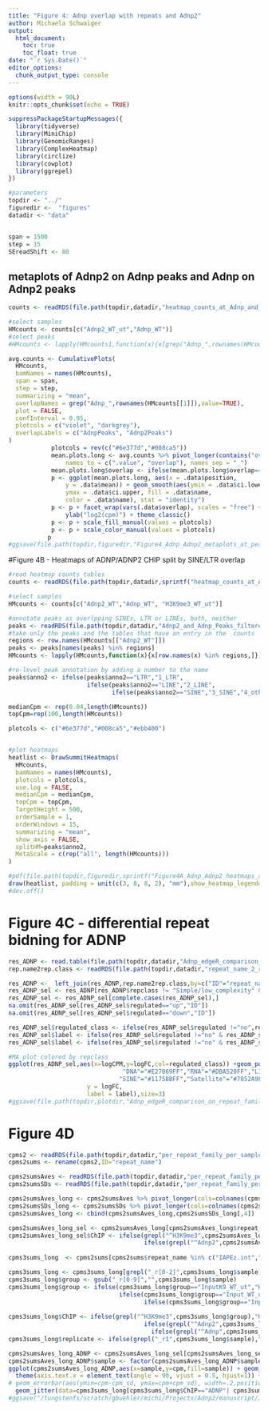 ```yaml
---
title: "Figure 4: Adnp overlap with repeats and Adnp2"
author: Michaela Schwaiger
output:
  html_document:
    toc: true
    toc_float: true
date: "`r Sys.Date()`"
editor_options: 
  chunk_output_type: console
---
```


```r
options(width = 90L)
knitr::opts_chunk$set(echo = TRUE)
```


```r
suppressPackageStartupMessages({
  library(tidyverse)
  library(MiniChip)
  library(GenomicRanges)
  library(ComplexHeatmap)
  library(circlize)
  library(cowplot)
  library(ggrepel)
})

#parameters
topdir <- "../"
figuredir <-  "figures"
datadir <- "data"


span = 1500
step = 15
SEreadShift <- 80
```


## metaplots of Adnp2 on Adnp peaks and Adnp on Adnp2 peaks

```r
counts <- readRDS(file.path(topdir,datadir,"heatmap_counts_at_Adnp_and_Adnp2_peaks_readExtension150.rds"))

#select samples 
HMcounts <- counts[c("Adnp2_WT_ut","Adnp_WT")]
#select peaks
#HMcounts <- lapply(HMcounts1,function(x){x[grep("Adnp_",rownames(HMcounts1[[1]])),]})

avg.counts <- CumulativePlots(
  HMcounts,
  bamNames = names(HMcounts),
  span = span,
  step = step,
  summarizing = "mean",
  overlapNames = grep("Adnp_",rownames(HMcounts[[1]]),value=TRUE),
  plot = FALSE,
  confInterval = 0.95,
  plotcols = c("violet", "darkgrey"),
  overlapLabels = c("AdnpPeaks", "Adnp2Peaks")
)
            plotcols = rev(c("#6e377d","#008ca5"))
            mean.plots.long <- avg.counts %>% pivot_longer(contains("overlap"), 
                names_to = c(".value", "overlap"), names_sep = "_")
            mean.plots.long$overlap <- ifelse(mean.plots.long$overlap=="overlap1","ADNP peaks","ADNP2 peaks")
            p <- ggplot(mean.plots.long, aes(x = .data$position, 
                y = .data$mean)) + geom_smooth(aes(ymin = .data$ci.lower, 
                ymax = .data$ci.upper, fill = .data$name, 
                color = .data$name), stat = "identity")
            p <- p + facet_wrap(vars(.data$overlap), scales = "free") + 
                ylab("log2(cpm)") + theme_classic()
            p <- p + scale_fill_manual(values = plotcols) 
            p <- p + scale_color_manual(values = plotcols)
           p
#ggsave(file.path(topdir,figuredir,"Figure4_Adnp_Adnp2_metaplots_at_peaks_readExt150_FacetByPeaks.pdf"),height=5,width=12)
```

#Figure 4B -  Heatmaps of ADNP/ADNP2 CHIP split by SINE/LTR overlap

```r
#read heatmap counts tables
counts <- readRDS(file.path(topdir,datadir,sprintf("heatmap_counts_at_Adnp_and_Adnp2_peaks_SEreadShift_%d.rds",SEreadShift)))

#select samples 
HMcounts <- counts[c("Adnp2_WT","Adnp_WT", "H3K9me3_WT_ut")]

#annotate peaks as overlpping SINEs, LTR or LINEs, both, neither
peaks <- readRDS(file.path(topdir,datadir,"Adnp2_and_Adnp_Peaks_filtered_1.2foldEnr_annotated.rds"))
#take only the peaks and the tables that have an entry in the  counts
regions <- row.names(HMcounts[["Adnp2_WT"]])
peaks <- peaks[names(peaks) %in% regions]
HMcounts <- lapply(HMcounts,function(x){x[row.names(x) %in% regions,]})

#re-level peak annotation by adding a number to the name
peaks$anno2 <- ifelse(peaks$anno2=="LTR","1_LTR",
                      ifelse(peaks$anno2=="LINE","2_LINE",
                             ifelse(peaks$anno2=="SINE","3_SINE","4_other")))

medianCpm <- rep(0.04,length(HMcounts))
topCpm=rep(100,length(HMcounts))

plotcols <- c("#6e377d","#008ca5","#ebb400")


#plot heatmaps
heatlist <- DrawSummitHeatmaps(
  HMcounts,
  bamNames = names(HMcounts),
  plotcols = plotcols,
  use.log = FALSE,
  medianCpm = medianCpm,
  topCpm = topCpm,
  TargetHeight = 500,
  orderSample = 1,
  orderWindows = 15,
  summarizing = "mean",
  show_axis = FALSE,
  splitHM=peaks$anno2,
  MetaScale = c(rep("all", length(HMcounts)))
)

#pdf(file.path(topdir,figuredir,sprintf("Figure4A_Adnp_Adnp2_heatmaps_at_Adnp2_peaks_%d_SEreadShift_withPxVxL.pdf",SEreadShift)), width=6,height=8)
draw(heatlist, padding = unit(c(3, 8, 8, 2), "mm"),show_heatmap_legend=TRUE)
#dev.off()

```


# Figure 4C - differential repeat bidning for ADNP

```r
res_ADNP <- read.table(file.path(topdir,datadir,"Adnp_edgeR_comparison_on_repeat_families_WT_PxVxL_Setdb1DP_mq0.txt"),header=TRUE)
rep.name2rep.class <- readRDS(file.path(topdir,datadir,"repeat_name_2_repeat_class_table.rds"))

res_ADNP <-  left_join(res_ADNP,rep.name2rep.class,by=c("ID"="repeat_name"))
res_ADNP_sel <- res_ADNP[res_ADNP$repclass != "Simple/low_complexity" & res_ADNP$repclass != "RNA" & res_ADNP$repclass != "other",]
res_ADNP_sel <- res_ADNP_sel[complete.cases(res_ADNP_sel),]
na.omit(res_ADNP_sel[res_ADNP_sel$regulated=="up","ID"])
na.omit(res_ADNP_sel[res_ADNP_sel$regulated=="down","ID"])

res_ADNP_sel$regulated_class <- ifelse(res_ADNP_sel$regulated !="no",res_ADNP_sel$repclass,"not_regulated")
res_ADNP_sel$label <- ifelse(res_ADNP_sel$regulated !="no" & res_ADNP_sel$logFC > 1 & res_ADNP_sel$logCPM >6,res_ADNP_sel$ID,"")
res_ADNP_sel$label <- ifelse(res_ADNP_sel$regulated !="no" & res_ADNP_sel$logFC < -0.65 & res_ADNP_sel$logCPM >6,res_ADNP_sel$ID,res_ADNP_sel$label)

#MA plot colored by repclass
ggplot(res_ADNP_sel,aes(x=logCPM,y=logFC,col=regulated_class)) +geom_point() + theme_classic() +facet_wrap(vars(Contrast)) + scale_color_manual(values = c("not_regulated" ="grey",
                                "DNA"="#E27069FF","RNA"="#DBA520FF","LINE"="#E93FBCFF","LTR"="#2E8B57FF",
                               "SINE"="#1175BBFF","Satellite"="#7852A9FF","other"= "#EF7215FF")) + geom_text_repel(aes(x = logCPM, 
                      y = logFC, 
                      label = label),size=3)
#ggsave(file.path(topdir,plotdir,"Adnp_edgeR_comparison_on_repeat_families_WT_PxVxL_Setdb1DP_MAPlot_mq0_replcass_color_noRNAreps.pdf"),device="pdf",height=5,width=8)
```

# Figure 4D

```r
cpms2 <- readRDS(file.path(topdir,datadir,"per_repeat_family_per_sample_cpms_TMM_spike_in_norm.rds"))
cpms2sums <- rename(cpms2,ID="repeat_name")

cpms2sumsAves <- readRDS(file.path(topdir,datadir,"per_repeat_family_per_group_mean_cpms_QuasR_TMM.rds"))
cpms2sumsSDs <- readRDS(file.path(topdir,datadir,"per_repeat_family_per_group_sd_cpms_QuasR_TMM.rds"))

cpms2sumsAves_long <- cpms2sumsAves %>% pivot_longer(cols=colnames(cpms2sumsAves)[3:ncol(cpms2sumsAves)],names_to = "sample",values_to="cpm")
cpms2sumsSDs_long <- cpms2sumsSDs %>% pivot_longer(cols=colnames(cpms2sumsSDs)[3:ncol(cpms2sumsSDs)],names_to = "sample",values_to="cpm_sd")
cpms2sumsAves_long <- cbind(cpms2sumsAves_long,cpms2sumsSDs_long[,4])

cpms2sumsAves_long_sel <- cpms2sumsAves_long[cpms2sumsAves_long$repeat_name %in% c("IAPEz.int","B2_Mm1a","L1MdA_I"),]
cpms2sumsAves_long_sel$ChIP <- ifelse(grepl("^H3K9me3",cpms2sumsAves_long_sel$sample),"H3K9me3",
                                      ifelse(grepl("^Adnp2",cpms2sumsAves_long_sel$sample),"ADNP2","ADNP"))
  
cpms3sums_long  <- cpms2sums[cpms2sums$repeat_name %in% c("IAPEz.int","B2_Mm1a","L1MdA_I"),] %>% pivot_longer(cols=colnames(cpms2sums)[1:(ncol(cpms2sums)-2)],names_to = "sample",values_to="cpm")

cpms3sums_long <- cpms3sums_long[grepl("_r[0-2]",cpms3sums_long$sample),]
cpms3sums_long$group <- gsub("_r[0-9]","",cpms3sums_long$sample)
cpms3sums_long$group <- ifelse(cpms3sums_long$group=="InputK9_WT_ut","H3K9me3_Input",
                               ifelse(cpms3sums_long$group=="Input_WT_ut","Adnp2_Input",
                                      ifelse(cpms3sums_long$group=="InputAdnp_WT","Adnp_Input",cpms3sums_long$group)))
                                             
cpms3sums_long$ChIP <- ifelse(grepl("^H3K9me3",cpms3sums_long$group),"H3K9me3",
                                      ifelse(grepl("^Adnp2",cpms3sums_long$group),"ADNP2",
                                        ifelse(grepl("^Adnp",cpms3sums_long$group),"ADNP",     "other")))
cpms3sums_long$replicate <- ifelse(grepl("_r1",cpms3sums_long$sample),"r1","r2")

cpms2sumsAves_long_ADNP <- cpms2sumsAves_long_sel[cpms2sumsAves_long_sel$ChIP=="ADNP" | cpms2sumsAves_long_sel$sample=="Adnp2_WT_ut",]
cpms2sumsAves_long_ADNP$sample <- factor(cpms2sumsAves_long_ADNP$sample,levels=c("Adnp2_WT_ut", "Adnp_WT","Adnp_PxVxL","Adnp_Input"),labels=c("Adnp2_WT_ut","Adnp_WT","Adnp_PxVxL","Adnp_Input"))
ggplot(cpms2sumsAves_long_ADNP,aes(x=sample,y=cpm,fill=sample)) + geom_bar(stat="identity",fill="#008ca5") + facet_wrap(vars(repeat_name),scales="free",ncol=5) + theme_bw()  +
  theme(axis.text.x = element_text(angle = 90, vjust = 0.5, hjust=1)) +
# geom_errorbar(aes(ymin=cpm-cpm_sd, ymax=cpm+cpm_sd), width=.2,position=position_dodge(.9)) +
  geom_jitter(data=cpms3sums_long[cpms3sums_long$ChIP=="ADNP"| cpms3sums_long$sample=="Adnp2_WT_ut_r1" | cpms3sums_long$sample=="Adnp2_WT_ut_r2",],aes(x=group,y=cpm,shape=replicate),col="darkgrey",position = position_jitter(0.1))
#ggsave("/tungstenfs/scratch/gbuehler/michi/Projects/Adnp2/manuscript/Josips_plots/barplot_cpmPerRepeatFam_ADNP2WT_ADNPWTmut.pdf", device = "pdf", height=10,width=12)
```



